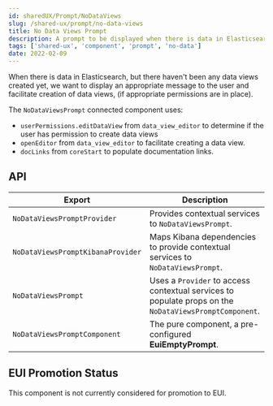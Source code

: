 ---
id: sharedUX/Prompt/NoDataViews
slug: /shared-ux/prompt/no-data-views
title: No Data Views Prompt
description: A prompt to be displayed when there is data in Elasticsearch, but no data views
tags: ['shared-ux', 'component', 'prompt', 'no-data']
date: 2022-02-09
---

When there is data in Elasticsearch, but there haven't been any data views created yet, we want to display an appropriate message to the user and facilitate creation of data views, (if appropriate permissions are in place).

The `NoDataViewsPrompt` connected component uses:

- `userPermissions.editDataView` from `data_view_editor` to determine if the user has permission to create data views
- `openEditor` from `data_view_editor` to facilitate creating a data view.
- `docLinks` from `coreStart` to populate documentation links.

## API
| Export | Description |
|---|---|
| `NoDataViewsPromptProvider` | Provides contextual services to `NoDataViewsPrompt`. |
| `NoDataViewsPromptKibanaProvider` | Maps Kibana dependencies to provide contextual services to `NoDataViewsPrompt`. |
| `NoDataViewsPrompt` | Uses a `Provider` to access contextual services to populate props on the `NoDataViewsPromptComponent`. |
| `NoDataViewsPromptComponent` | The pure component, a pre-configured **EuiEmptyPrompt**. |

## EUI Promotion Status

This component is not currently considered for promotion to EUI.